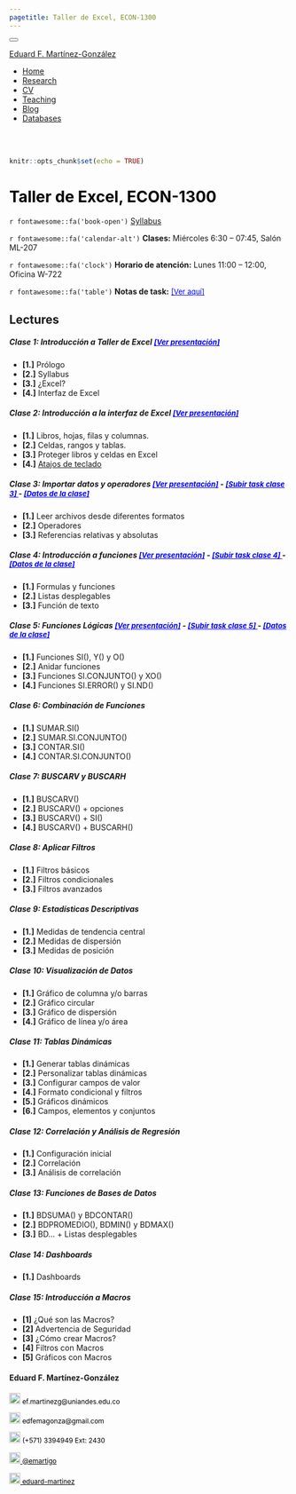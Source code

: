 ```yaml
---
pagetitle: Taller de Excel, ECON-1300
---
```


<!--- Inicio Emcabezado --->
<html>
<head>
<meta charset="utf-8" />
<meta name="generator" content="pandoc" />
<meta http-equiv="X-UA-Compatible" content="IE=EDGE" />
<title>Eduard F. Martínez-González</title>
<script src="site_libs/jquery-1.11.3/jquery.min.js"></script>
<meta name="viewport" content="width=device-width, initial-scale=1" />
<link href="site_libs/bootstrap-3.3.5/css/cerulean.min.css" rel="stylesheet" />
<script src="site_libs/bootstrap-3.3.5/js/bootstrap.min.js"></script>
<script src="site_libs/bootstrap-3.3.5/shim/html5shiv.min.js"></script>
<script src="site_libs/bootstrap-3.3.5/shim/respond.min.js"></script>
<script src="site_libs/navigation-1.1/tabsets.js"></script>
<script src="site_libs/accessible-code-block-0.0.1/empty-anchor.js"></script>
<link href="site_libs/font-awesome-5.1.0/css/all.css" rel="stylesheet" />
<link href="site_libs/font-awesome-5.1.0/css/v4-shims.css" rel="stylesheet" />
</head>
<body>
<div class="container-fluid main-container">
<div class="navbar navbar-inverse  navbar-fixed-top" role="navigation">
<div class="container">
<div class="navbar-header">
<button type="button" class="navbar-toggle collapsed" data-toggle="collapse" data-target="#navbar">
<span class="icon-bar"></span>
<span class="icon-bar"></span>
<span class="icon-bar"></span>
</button>

<a class="navbar-brand" href="https://eduard-martinez.github.io/index.html">Eduard F. Martínez-González</a>
</div> <div id="navbar" class="navbar-collapse collapse">
<ul class="nav navbar-nav"> </ul> <ul class="nav navbar-nav navbar-right">

<li><a href="https://eduard-martinez.github.io/index.html"><span class="fa fa-home"></span>Home</a></li>

<li><a href="https://eduard-martinez.github.io/research.html">Research</a></li>

<li><a href="https://eduard-martinez.github.io/cv/C_Eduard_F_Martinez_G.pdf">CV</a></li>

<li><a href="https://eduard-martinez.github.io/teaching.html">Teaching</a></li>

<li><a href="https://eduard-martinez.github.io/blog.html">Blog</a></li>

<li><a href="https://eduard-martinez.github.io/databases.html">Databases</a></li>

</div><!--/.nav-collapse -->
</div><!--/.container -->
</div><!--/.navbar -->
<div class="fluid-row" id="header">
<!--- Fin Emcabezado --->


<!--------------------------------- El codigo inicia aca --------------------------------->

<br> </br>

<!------------- Panel de la izquierda ------------->
<div class="col-sm-9">

```r
knitr::opts_chunk$set(echo = TRUE)
```

<!--- Tirulo --->
<h1 style="color:black;">Taller de Excel, ECON-1300 </h1>

`r fontawesome::fa('book-open')` [Syllabus](https://eduard-martinez.github.io/teaching/excel/2022-01/syllabus.pdf)

`r fontawesome::fa('calendar-alt')` **Clases:** Miércoles 6:30 – 07:45, Salón ML-207

`r fontawesome::fa('clock')` **Horario de atención:** Lunes 11:00 – 12:00, Oficina W-722

`r fontawesome::fa('table')` **Notas de task:** <a href="https://uniandes-my.sharepoint.com/:x:/g/personal/ef_martinezg_uniandes_edu_co/EaXmt_YplKxLqKSFM2L8WHwBhhzqLIBCug7bxeSF9wLrAQ?e=xZeLzy" style="color:blue;font-size:13px;"> [Ver aquí] </a> 

## Lectures

##### Clase 1: Introducción a Taller de Excel  <a href="https://lectures-excel.gitlab.io/202201/lecture-1" style="color:blue;font-size:13px;"> [Ver presentación] </a> 
* **[1.]** Prólogo
* **[2.]** Syllabus
* **[3.]** ¿Excel?
* **[4.]** Interfaz de Excel

##### Clase 2: Introducción a la interfaz de Excel <a href="https://lectures-excel.gitlab.io/202201/lecture-2" style="color:blue;font-size:13px;"> [Ver presentación] </a> 

* **[1.]** Libros, hojas, filas y columnas.
* **[2.]** Celdas, rangos y tablas.
* **[3.]** Proteger libros y celdas en Excel
* **[4.]** [Atajos de teclado](https://lectures-excel.gitlab.io/202201/shortcut)

##### Clase 3: Importar datos y operadores <a href="https://lectures-excel.gitlab.io/202201/lecture-3" style="color:blue;font-size:13px;"> [Ver presentación]</a> - <a href="https://uniandes-my.sharepoint.com/:f:/g/personal/ef_martinezg_uniandes_edu_co/Em7eTE-9ayVEkoXBq4bnDykBAaNiKjOazZbTqBcRyRzPEg?e=RDe2qh-task" style="color:blue;font-size:13px;"> [Subir task clase 3] </a> - <a href="https://uniandes-my.sharepoint.com/:f:/g/personal/ef_martinezg_uniandes_edu_co/Emd7VAlJ8bFGq0mApoFyeXABuaHj_l4dwqvh9sfUJ2qM5w?e=fOCQNv" style="color:blue;font-size:13px;"> [Datos de la clase] </a> 

* **[1.]** Leer archivos desde diferentes formatos
* **[2.]** Operadores
* **[3.]** Referencias relativas y absolutas

##### Clase 4: Introducción a funciones <a href="https://lectures-excel.gitlab.io/202201/lecture-4" style="color:blue;font-size:13px;"> [Ver presentación]</a> - <a href="https://uniandes-my.sharepoint.com/:f:/g/personal/ef_martinezg_uniandes_edu_co/EmUi-1qwOiZIn3CM8jmYoDABCWWgIfJZyPxbLVO-DH4ppw?e=jzYU85-task" style="color:blue;font-size:13px;"> [Subir task clase 4] </a> - <a href="https://uniandes-my.sharepoint.com/:f:/g/personal/ef_martinezg_uniandes_edu_co/EhDjDo6LVfVAjGSZrSY9oboB-QpluKAmelNTVYpYT6U-9w?e=Og1afn" style="color:blue;font-size:13px;"> [Datos de la clase] </a> 

* **[1.]** Formulas y funciones
* **[2.]** Listas desplegables
* **[3.]** Función de texto

##### Clase 5: Funciones Lógicas <a href="https://lectures-excel.gitlab.io/202201/lecture-5" style="color:blue;font-size:13px;"> [Ver presentación]</a> - <a href="https://uniandes-my.sharepoint.com/:f:/g/personal/ef_martinezg_uniandes_edu_co/EqKjcYcEBT1CnDThBh-5i7UB-_SQmM-JTWUMhIuRJYlhig?e=7Pbk0D" style="color:blue;font-size:13px;"> [Subir task clase 5] </a> - <a href="https://uniandes-my.sharepoint.com/:f:/g/personal/ef_martinezg_uniandes_edu_co/EhPHXWaAavJMhBwKMaA8hxEB234i-XWUkVRuCQzGH5KYlA?e=mjU1ER" style="color:blue;font-size:13px;"> [Datos de la clase] </a> 

* **[1.]** Funciones SI(), Y() y O()
* **[2.]** Anidar funciones
* **[3.]** Funciones SI.CONJUNTO() y XO()
* **[4.]** Funciones SI.ERROR() y SI.ND()




##### Clase 6: Combinación de Funciones 

* **[1.]** SUMAR.SI()
* **[2.]** SUMAR.SI.CONJUNTO()
* **[3.]** CONTAR.SI()
* **[4.]** CONTAR.SI.CONJUNTO()

##### Clase 7: BUSCARV y BUSCARH 

* **[1.]** BUSCARV()
* **[2.]** BUSCARV() + opciones
* **[3.]** BUSCARV() + SI()
* **[4.]** BUSCARV() + BUSCARH()

##### Clase 8: Aplicar Filtros 

* **[1.]** Filtros básicos
* **[2.]** Filtros condicionales
* **[3.]** Filtros avanzados

##### Clase 9: Estadísticas Descriptivas 

* **[1.]** Medidas de tendencia central
* **[2.]** Medidas de dispersión
* **[3.]** Medidas de posición

##### Clase 10: Visualización de Datos 

* **[1.]** Gráfico de columna y/o barras
* **[2.]** Gráfico circular
* **[3.]** Gráfico de dispersión
* **[4.]** Gráfico de línea y/o área

##### Clase 11: Tablas Dinámicas 

* **[1.]** Generar tablas dinámicas 
* **[2.]** Personalizar tablas dinámicas
* **[3.]** Configurar campos de valor
* **[4.]** Formato condicional y filtros
* **[5.]** Gráficos dinámicos
* **[6.]** Campos, elementos y conjuntos

##### Clase 12: Correlación y Análisis de Regresión 

* **[1.]** Configuración inicial
* **[2.]** Correlación
* **[3.]** Análisis de correlación

##### Clase 13: Funciones de Bases de Datos 

* **[1.]** BDSUMA() y BDCONTAR()
* **[2.]** BDPROMEDIO(), BDMIN()  y BDMAX()
* **[3.]** BD... + Listas desplegables

##### Clase 14: Dashboards 

* **[1.]** Dashboards

##### Clase 15: Introducción a Macros 

* **[1]** ¿Qué son las Macros?
* **[2]** Advertencia de Seguridad
* **[3]** ¿Cómo crear Macros?
* **[4]** Filtros con Macros
* **[5]** Gráficos con Macros


</div>

<!------------- Panel de la derecha ------------->
<div class="col-sm-3">

#### Eduard F. Martínez-González
 
<!-- Correo -->
<p style="color:black;font-size:12px;"><img alt="Qries" src="images/correo.png" width=20" height="20"> ef.martinezg@uniandes.edu.co </img></p>

<!-- Correo -->
<p style="color:black;font-size:12px;"><img alt="Qries" src="images/correo.png" width=20" height="20"> edfemagonza@gmail.com </img></p>

<!-- Tel -->
<p style="color:black;font-size:12px;"><img alt="Qries" src="images/tel.png" width=20" height="20"> (+571) 3394949 Ext: 2430</img></p>

<!-- Twitter -->
 <a href="https://twitter.com/emartigo" style="color:black;font-size:12px;"> <img alt="Qries" src="images/twitter.jpg" width=20" height="20">  @emartigo</a> 

<!-- GitHub -->
<a href="https://github.com/eduard-martinez" style="color:black;font-size:12px;"> <img alt="Qries" src="images/github.png" width=20" height="20">  eduard-martinez</a>

</div>
<!------------- Panel de la derecha ------------->





<!--------------------------------- El codigo finaliza aca --------------------------------->





</div>
<script>
// add bootstrap table styles to pandoc tables
function bootstrapStylePandocTables() {
$('tr.header').parent('thead').parent('table').addClass('table table-condensed');
}
$(document).ready(function () {
bootstrapStylePandocTables();
});
</script>
<!-- tabsets -->
<script>
$(document).ready(function () {
window.buildTabsets("TOC");
});
$(document).ready(function () {
$('.tabset-dropdown > .nav-tabs > li').click(function () {
$(this).parent().toggleClass('nav-tabs-open')
});
});
</script>
<!-- code folding -->
<!-- dynamically load mathjax for compatibility with self-contained -->
<script>
(function () {
var script = document.createElement("script");
script.type = "text/javascript";
script.src  = "http://example.com/MathJax.js";
document.getElementsByTagName("head")[0].appendChild(script);
})();
</script>
</body>
</html>
